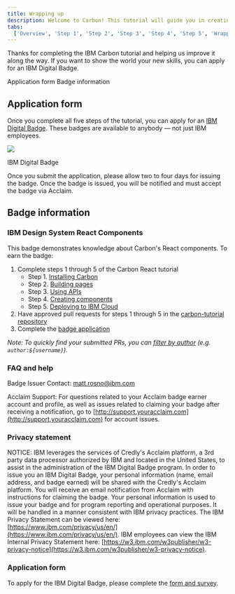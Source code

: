 ```yaml
---
title: Wrapping up
description: Welcome to Carbon! This tutorial will guide you in creating a React app with the Carbon Design System.
tabs:
  ['Overview', 'Step 1', 'Step 2', 'Step 3', 'Step 4', 'Step 5', 'Wrapping up']
---
```


<PageDescription>

Thanks for completing the IBM Carbon tutorial and helping us improve it along the way. If you want to show the world your new skills, you can apply for an IBM Digital Badge.

</PageDescription>

<AnchorLinks>

<AnchorLink>Application form</AnchorLink>
<AnchorLink>Badge information</AnchorLink>

</AnchorLinks>

## Application form

Once you complete all five steps of the tutorial, you can apply for an [IBM Digital Badge](https://www.surveygizmo.com/s3/5163103/IBM-Carbon-Design-System-Developer-Essentials-React-v2). These badges are available to anybody — not just IBM employees.

<Row>
<Column colLg={8}>

![](/images/carbon-badge.png)

<Caption>IBM Digital Badge</Caption>

</Column>
</Row>

Once you submit the application, please allow two to four days for issuing the badge. Once the badge is issued, you will be notified and must accept the badge via Acclaim.

## Badge information

### IBM Design System React Components

This badge demonstrates knowledge about Carbon's React components. To earn the badge:

1. Complete steps 1 through 5 of the Carbon React tutorial
   - Step 1. [Installing Carbon](/tutorial/react/step-1)
   - Step 2. [Building pages](/tutorial/react/step-2)
   - Step 3. [Using APIs](/tutorial/react/step-3)
   - Step 4. [Creating components](/tutorial/react/step-4)
   - Step 5. [Deploying to IBM Cloud](/tutorial/react/step-5)
2. Have approved pull requests for steps 1 through 5 in the [carbon-tutorial repository](https://github.com/carbon-design-system/carbon-tutorial)
3. Complete the [badge application](https://www.surveygizmo.com/s3/5163103/IBM-Carbon-Design-System-Developer-Essentials-React-v2)

_Note: To quickly find your submitted PRs, you can [filter by author](https://github.com/carbon-design-system/carbon-tutorial/pulls?utf8=%E2%9C%93&q=author%3Ausername) (e.g. _`author:${username}`_)._

### FAQ and help

Badge Issuer Contact: matt.rosno@ibm.com

Acclaim Support: For questions related to your Acclaim badge earner account and profile, as well as issues related to claiming your badge after receiving a notification, go to [http://support.youracclaim.com](http://support.youracclaim.com) for account issues.

### Privacy statement

NOTICE: IBM leverages the services of Credly's Acclaim platform, a 3rd party data processor authorized by IBM and located in the United States, to assist in the administration of the IBM Digital Badge program. In order to issue you an IBM Digital Badge, your personal information (name, email address, and badge earned) will be shared with the Credly's Acclaim platform. You will receive an email notification from Acclaim with instructions for claiming the badge. Your personal information is used to issue your badge and for program reporting and operational purposes. It will be handled in a manner consistent with IBM privacy practices. The IBM Privacy Statement can be viewed here: [https://www.ibm.com/privacy/us/en/](https://www.ibm.com/privacy/us/en/). IBM employees can view the IBM Internal Privacy Statement here: [https://w3.ibm.com/w3publisher/w3-privacy-notice](https://w3.ibm.com/w3publisher/w3-privacy-notice).

### Application form

To apply for the IBM Digital Badge, please complete the [form and survey](https://www.surveygizmo.com/s3/5163103/IBM-Carbon-Design-System-Developer-Essentials-React-v2).
